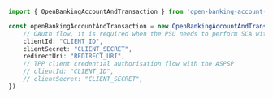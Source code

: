 ```typescript index.ts
import { OpenBankingAccountAndTransaction } from 'open-banking-account-and-transaction-typescript-sdk';

const openBankingAccountAndTransaction = new OpenBankingAccountAndTransaction({
    // OAuth flow, it is required when the PSU needs to perform SCA with the ASPSP when a TPP wants to access an ASPSP resource owned by the PSU
    clientId: "CLIENT_ID",
    clientSecret: "CLIENT_SECRET",
    redirectUri: "REDIRECT_URI",
    // TPP client credential authorisation flow with the ASPSP
    // clientId: "CLIENT_ID",
    // clientSecret: "CLIENT_SECRET",
})
```
